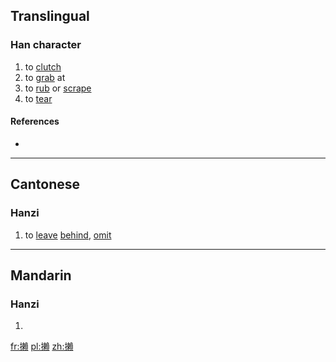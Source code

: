 ==Translingual==

===Han character===
{{Han char|rn=64|rad=手|as=16|sn=19|four=|canj=QDLC|ids=⿰扌賴}}

# to [[clutch]]
# to [[grab]] at
# to [[rub]] or [[scrape]]
# to [[tear]]

====References====
* {{Han ref|kx=0462.320|dkj=12961|dj=0811.320|hdz=31982.070|uh=650B|ud=25867}}

----

==Cantonese==

===Hanzi===
{{yue-hanzi|jyut=[[laa2]], [[laai6]]|y=la2, laai6}}

# to [[leave]] [[behind]], [[omit]]

----

==Mandarin==

===Hanzi===
{{cmn-hanzi|pin=[[là]] ([[la4]])|wg=la<sup>4</sup>}}

# {{defn|lang=cmn|sort=手16}}

[[fr:攋]]
[[pl:攋]]
[[zh:攋]]